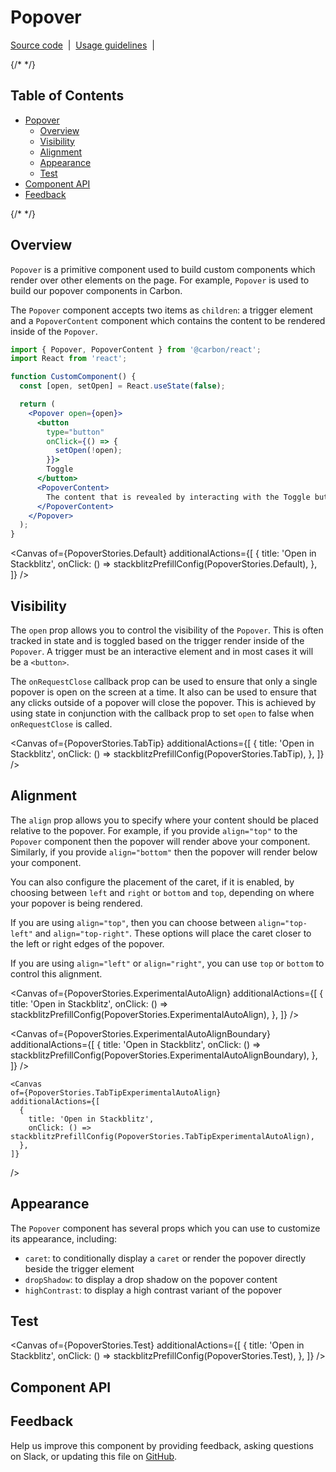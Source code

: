 
<Meta isTemplate />

# Popover

[Source code](https://github.com/carbon-design-system/carbon/tree/main/packages/react/src/components/Popover)
&nbsp;|&nbsp;
[Usage guidelines](https://www.carbondesignsystem.com/components/popover/usage)
&nbsp;|&nbsp;

{/* <!-- START doctoc generated TOC please keep comment here to allow auto update --> <!-- DON'T EDIT THIS SECTION, INSTEAD RE-RUN doctoc TO UPDATE --> */}

## Table of Contents

- [Popover](#Popover)
  - [Overview](#overview)
  - [Visibility](#Visibility)
  - [Alignment](#Alignment)
  - [Appearance](#Appearance)
  - [Test](#Test)
- [Component API](#component-api)
- [Feedback](#feedback)

{/* <!-- END doctoc generated TOC please keep comment here to allow auto update --> */}

## Overview

`Popover` is a primitive component used to build custom components which render
over other elements on the page. For example, `Popover` is used to build our
popover components in Carbon.

The `Popover` component accepts two items as `children`: a trigger element and a
`PopoverContent` component which contains the content to be rendered inside of
the `Popover`.

```jsx
import { Popover, PopoverContent } from '@carbon/react';
import React from 'react';

function CustomComponent() {
  const [open, setOpen] = React.useState(false);

  return (
    <Popover open={open}>
      <button
        type="button"
        onClick={() => {
          setOpen(!open);
        }}>
        Toggle
      </button>
      <PopoverContent>
        The content that is revealed by interacting with the Toggle button
      </PopoverContent>
    </Popover>
  );
}
```

<Canvas
  of={PopoverStories.Default}
  additionalActions={[
    {
      title: 'Open in Stackblitz',
      onClick: () => stackblitzPrefillConfig(PopoverStories.Default),
    },
  ]}
/>

## Visibility

The `open` prop allows you to control the visibility of the `Popover`. This is
often tracked in state and is toggled based on the trigger render inside of the
`Popover`. A trigger must be an interactive element and in most cases it will be
a `<button>`.

The `onRequestClose` callback prop can be used to ensure that only a single
popover is open on the screen at a time. It also can be used to ensure that any
clicks outside of a popover will close the popover. This is achieved by using
state in conjunction with the callback prop to set `open` to false when
`onRequestClose` is called.

  <Canvas
    of={PopoverStories.TabTip}
    additionalActions={[
      {
        title: 'Open in Stackblitz',
        onClick: () => stackblitzPrefillConfig(PopoverStories.TabTip),
      },
    ]}
  />

## Alignment

The `align` prop allows you to specify where your content should be placed
relative to the popover. For example, if you provide `align="top"` to the
`Popover` component then the popover will render above your component.
Similarly, if you provide `align="bottom"` then the popover will render below
your component.

You can also configure the placement of the caret, if it is enabled, by choosing
between `left` and `right` or `bottom` and `top`, depending on where your
popover is being rendered.

If you are using `align="top"`, then you can choose between `align="top-left"`
and `align="top-right"`. These options will place the caret closer to the left
or right edges of the popover.

If you are using `align="left"` or `align="right"`, you can use `top` or
`bottom` to control this alignment.

  <Canvas
      of={PopoverStories.ExperimentalAutoAlign}
      additionalActions={[
        {
          title: 'Open in Stackblitz',
          onClick: () => stackblitzPrefillConfig(PopoverStories.ExperimentalAutoAlign),
        },
      ]}
  />

  <Canvas
      of={PopoverStories.ExperimentalAutoAlignBoundary}
      additionalActions={[
        {
          title: 'Open in Stackblitz',
          onClick: () => stackblitzPrefillConfig(PopoverStories.ExperimentalAutoAlignBoundary),
        },
      ]}
  />

    <Canvas
    of={PopoverStories.TabTipExperimentalAutoAlign}
    additionalActions={[
      {
        title: 'Open in Stackblitz',
        onClick: () => stackblitzPrefillConfig(PopoverStories.TabTipExperimentalAutoAlign),
      },
    ]}
  />

## Appearance

The `Popover` component has several props which you can use to customize its
appearance, including:

- `caret`: to conditionally display a `caret` or render the popover directly
  beside the trigger element
- `dropShadow`: to display a drop shadow on the popover content
- `highContrast`: to display a high contrast variant of the popover

## Test

  <Canvas
    of={PopoverStories.Test}
    additionalActions={[
      {
        title: 'Open in Stackblitz',
        onClick: () => stackblitzPrefillConfig(PopoverStories.Test),
      },
    ]}
  />

## Component API

<ArgTypes />

## Feedback

Help us improve this component by providing feedback, asking questions on Slack,
or updating this file on
[GitHub](https://github.com/carbon-design-system/carbon/edit/main/packages/react/src/components/Popover/Popover.mdx).
